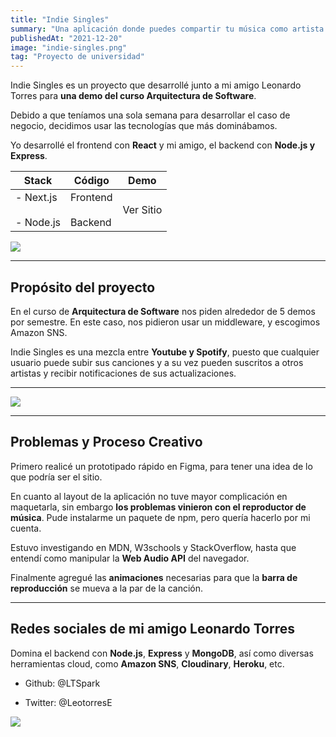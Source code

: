 ```yaml
---
title: "Indie Singles"
summary: "Una aplicación donde puedes compartir tu música como artista independiente."
publishedAt: "2021-12-20"
image: "indie-singles.png"
tag: "Proyecto de universidad"
---
```


Indie Singles es un proyecto que desarrollé junto a mi amigo <Anchor href="https://github.com/LTSpark">Leonardo Torres</Anchor> para **una demo del curso Arquitectura de Software**.

Debido a que teníamos una sola semana para desarrollar el caso de negocio, decidimos usar las tecnologías que más dominábamos.

Yo desarrollé el frontend con **React** y mi amigo, el backend con **Node.js y Express**.

| Stack                            | Código                                                                                                                                                                 | Demo                                               |
| -------------------------------- | ---------------------------------------------------------------------------------------------------------------------------------------------------------------------- | -------------------------------------------------- |
| - Next.js <br /> <br />- Node.js | <Anchor href="https://github.com/Railly/indie-singles-front">Frontend</Anchor><br /> <br /><Anchor href="https://github.com/LTSpark/API-IndieSingles">Backend</Anchor> | <Anchor href="#" target="_self">Ver Sitio</Anchor> |

<Image src="/images/indie-singles.png" width={1764} height={1131} />

---

## Propósito del proyecto

En el curso de **Arquitectura de Software** nos piden alrededor de 5 demos por semestre. En este caso, nos pidieron usar un middleware, y escogimos Amazon SNS.

Indie Singles es una mezcla entre **Youtube y Spotify**, puesto que cualquier usuario puede subir sus canciones y a su vez pueden suscritos a otros artistas y recibir notificaciones de sus actualizaciones.

---

<Image src="/images/indie-singles-browser.png" width={1792} height={977} />

---

## Problemas y Proceso Creativo

Primero realicé <Anchor href="https://www.figma.com/file/n4qOVqvEtJdhzQX3OfEbNH/IndieSingles?node-id=0%3A1">un prototipado rápido en Figma</Anchor>, para tener una idea de lo que podría ser el sitio.

En cuanto al layout de la aplicación no tuve mayor complicación en maquetarla, sin embargo **los problemas vinieron con el reproductor de música**. Pude instalarme un paquete de npm, pero quería hacerlo por mi cuenta.

Estuvo investigando en MDN, W3schools y StackOverflow, hasta que entendí como manipular la **Web Audio API** del navegador.

Finalmente agregué las **animaciones** necesarias para que la **barra de reproducción** se mueva a la par de la canción.

---

## Redes sociales de mi amigo Leonardo Torres

Domina el backend con **Node.js**, **Express** y **MongoDB**, así como diversas herramientas cloud, como **Amazon SNS**, **Cloudinary**, **Heroku**, etc.

- Github: <Anchor href="https://github.com/LTSpark">@LTSpark</Anchor>

- Twitter: <Anchor href="https://twitter.com/LeotorresE">@LeotorresE</Anchor>

<Image src="/images/indie-singles-browser2.png" width={1792} height={977} />
